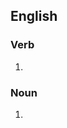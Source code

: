 ==English==

===Verb===
{{head|en|verb form}}

# {{en-third-person singular of|equate}}

===Noun===
{{head|en|noun form}}

# {{plural of|equate|lang=en}}
